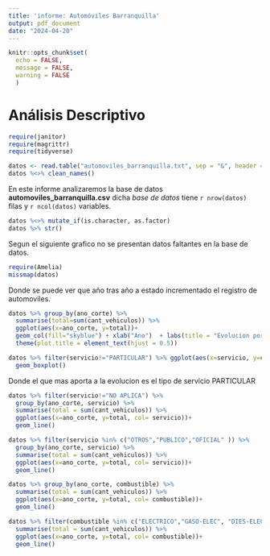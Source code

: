 ---
title: 'informe: Automóviles Barranquilla'
output: pdf_document
date: "2024-04-20"
---

```{r setup, include=FALSE}
knitr::opts_chunk$set(
  echo = FALSE, 
  message = FALSE, 
  warning = FALSE
  )
```

# Análisis Descriptivo
```{r}
require(janitor)
require(magrittr)
require(tidyverse)

datos <- read.table("automoviles_barranquilla.txt", sep = "&", header = TRUE)
datos %<>% clean_names()
```

En este informe analizaremos la base de datos **automoviles_barranquilla.csv** dicha *base de datos* tiene `r nrow(datos)` filas y `r ncol(datos)` variables.

```{r include=FALSE}
datos %<>% mutate_if(is.character, as.factor)
datos %>% str()
```

Segun el siguiente grafico no se presentan datos faltantes en la base de datos.

```{r fig.height=4, fig.width=10}
require(Amelia)
missmap(datos)
```
Donde se puede ver que año tras año a estado incrementado el registro de automoviles.

```{r fig.height=6, fig.width=10}
datos %>% group_by(ano_corte) %>% 
  summarise(total=sum(cant_vehiculos)) %>% 
  ggplot(aes(x=ano_corte, y=total))+
  geom_col(fill="skyblue") + xlab("Ano")  + labs(title = "Evolucion por ano")+
  theme(plot.title = element_text(hjust = 0.5))
```


```{r}
datos %>% filter(servicio!="PARTICULAR") %>% ggplot(aes(x=servicio, y=cant_vehiculos))+
  geom_boxplot()
```
Donde el que mas aporta a la evolucion es el tipo de servicio PARTICULAR

```{r}
datos %>% filter(servicio!="NO APLICA") %>% 
  group_by(ano_corte, servicio) %>% 
  summarise(total = sum(cant_vehiculos)) %>% 
  ggplot(aes(x=ano_corte, y=total, col= servicio))+
  geom_line()
```



```{r}
datos %>% filter(servicio %in% c("OTROS","PUBLICO","OFICIAL" )) %>% 
  group_by(ano_corte, servicio) %>% 
  summarise(total = sum(cant_vehiculos)) %>% 
  ggplot(aes(x=ano_corte, y=total, col= servicio))+
  geom_line()
```










```{r}
datos %>% group_by(ano_corte, combustible) %>% 
  summarise(total = sum(cant_vehiculos)) %>% 
  ggplot(aes(x=ano_corte, y=total, col= combustible))+
  geom_line()
```




```{r}
datos %>% filter(combustible %in% c("ELECTRICO","GASO-ELEC", "DIES-ELEC")) %>% group_by(ano_corte, combustible) %>% 
  summarise(total = sum(cant_vehiculos)) %>% 
  ggplot(aes(x=ano_corte, y=total, col= combustible))+
  geom_line()
```